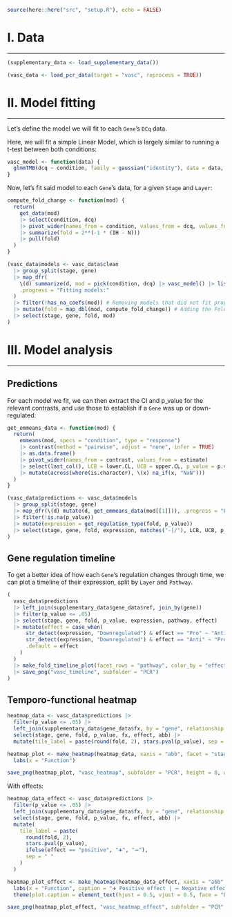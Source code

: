```r
source(here::here("src", "setup.R"), echo = FALSE)
```

<!---------------------------------------------------------->
<!---------------------------------------------------------->
# I. Data
***

```r
(supplementary_data <- load_supplementary_data())
```

```r
(vasc_data <- load_pcr_data(target = "vasc", reprocess = TRUE))
```

<!---------------------------------------------------------->
<!---------------------------------------------------------->
# II. Model fitting
***

Let's define the model we will fit to each `Gene`'s `DCq` data. 

Here, we will fit a simple Linear Model, which is largely similar to running a t-test between both conditions:

```r
vasc_model <- function(data) {
  glmmTMB(dcq ~ condition, family = gaussian("identity"), data = data, contrasts = list(condition = "contr.sum"))
}
```

Now, let's fit said model to each `Gene`'s data, for a given `Stage` and `Layer`:

```r
compute_fold_change <- function(mod) {
  return(
    get_data(mod)
    |> select(condition, dcq)
    |> pivot_wider(names_from = condition, values_from = dcq, values_fn = mean)
    |> summarize(fold = 2**(-1 * (IH - N)))
    |> pull(fold)
  )
}
```

```r
(vasc_data$models <- vasc_data$clean
  |> group_split(stage, gene)
  |> map_dfr(
    \(d) summarize(d, mod = pick(condition, dcq) |> vasc_model() |> list(), .by = c(stage, gene)), 
    .progress = "Fitting models:"
  )
  |> filter(!has_na_coefs(mod)) # Removing models that did not fit properly
  |> mutate(fold = map_dbl(mod, compute_fold_change)) # Adding the Fold change
  |> select(stage, gene, fold, mod)
)
```

<!---------------------------------------------------------->
<!---------------------------------------------------------->
# III. Model analysis
***

## Predictions

For each model we fit, we can then extract the CI and p_value for the relevant contrasts, and use those to establish if a `Gene` was up or down-regulated:

```r
get_emmeans_data <- function(mod) {
  return(
    emmeans(mod, specs = "condition", type = "response")
    |> contrast(method = "pairwise", adjust = "none", infer = TRUE)
    |> as.data.frame()
    |> pivot_wider(names_from = contrast, values_from = estimate)
    |> select(last_col(), LCB = lower.CL, UCB = upper.CL, p_value = p.value)
    |> mutate(across(where(is.character), \(x) na_if(x, "NaN")))
  )
}
```

```r
(vasc_data$predictions <- vasc_data$models
  |> group_split(stage, gene)
  |> map_dfr(\(d) mutate(d, get_emmeans_data(mod[[1]])), .progress = "Extracting model predictions:")
  |> filter(!is.na(p_value))
  |> mutate(expression = get_regulation_type(fold, p_value))
  |> select(stage, gene, fold, expression, matches("-|/"), LCB, UCB, p_value)
)
```

## Gene regulation timeline

To get a better idea of how each `Gene`'s regulation changes through time, we can plot a timeline of their expression, split by `Layer` and `Pathway`.

```r
(
  vasc_data$predictions 
  |> left_join(supplementary_data$gene_data$ref, join_by(gene))
  |> filter(p_value <= .05)
  |> select(stage, gene, fold, p_value, expression, pathway, effect)
  |> mutate(effect = case_when(
      str_detect(expression, "Downregulated") & effect == "Pro" ~ "Anti",
      str_detect(expression, "Downregulated") & effect == "Anti" ~ "Pro",
      .default = effect
    )
  )
  |> make_fold_timeline_plot(facet_rows = "pathway", color_by = "effect", size_boost = 1.5)
  |> save_png("vasc_timeline", subfolder = "PCR")
)
```

## Temporo-functional heatmap

```r
heatmap_data <- vasc_data$predictions |>
  filter(p_value <= .05) |>
  left_join(supplementary_data$gene_data$fx, by = "gene", relationship = "many-to-many") |>
  select(stage, gene, fold, p_value, fx, effect, abb) |> 
  mutate(tile_label = paste(round(fold, 2), stars.pval(p_value), sep = " "))

heatmap_plot <- make_heatmap(heatmap_data, xaxis = "abb", facet = "stage") + 
  labs(x = "Function")

save_png(heatmap_plot, "vasc_heatmap", subfolder = "PCR", height = 8, width = 15)
```

With effects:

```r
heatmap_data_effect <- vasc_data$predictions |>
  filter(p_value <= .05) |>
  left_join(supplementary_data$gene_data$fx, by = "gene", relationship = "many-to-many") |>
  select(stage, gene, fold, p_value, fx, effect, abb) |> 
  mutate(
    tile_label = paste(
      round(fold, 2), 
      stars.pval(p_value), 
      ifelse(effect == "positive", "➕", "➖"), 
      sep = " "
    )
  )

heatmap_plot_effect <- make_heatmap(heatmap_data_effect, xaxis = "abb", facet = "stage") + 
  labs(x = "Function", caption = "➕ Positive effect | ➖ Negative effect") + 
  theme(plot.caption = element_text(hjust = 0.5, vjust = 0.5, face = "bold", size = 16))

save_png(heatmap_plot_effect, "vasc_heatmap_effect", subfolder = "PCR", height = 9, width = 20)
```
